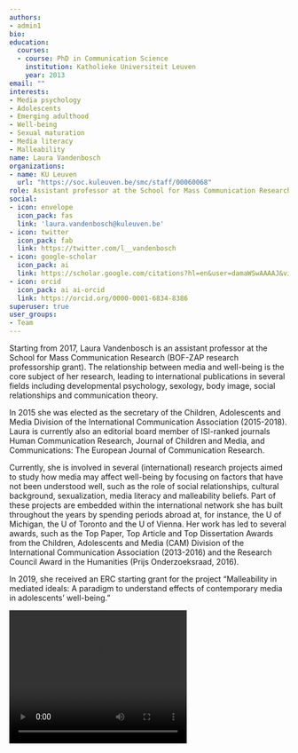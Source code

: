 ```yaml
---
authors:
- admin1
bio:
education:
  courses:
  - course: PhD in Communication Science
    institution: Katholieke Universiteit Leuven
    year: 2013
email: ""
interests:
- Media psychology
- Adolescents
- Emerging adulthood
- Well-being
- Sexual maturation 
- Media literacy
- Malleability
name: Laura Vandenbosch
organizations:
- name: KU Leuven
  url: "https://soc.kuleuven.be/smc/staff/00060068"
role: Assistant professor at the School for Mass Communication Research
social:
- icon: envelope
  icon_pack: fas
  link: 'laura.vandenbosch@kuleuven.be'
- icon: twitter
  icon_pack: fab
  link: https://twitter.com/l__vandenbosch
- icon: google-scholar
  icon_pack: ai
  link: https://scholar.google.com/citations?hl=en&user=damaWSwAAAAJ&view_op=list_works&citft=1&email_for_op=LucaCarbone.LC%40gmail.com&gmla=AJsN-F7t2CYHHlWeJY3deewm-X4ZMmGIyZTX8n6I4B0oyaPhiurr6O2RUvipMX5kj9NwSv5kCHA2iTvFV4Mkw7GA0m9U2mBQIWHnywgqOTMUu29QbimAgPW-k6oqxRFTvedMc-D8SrQc4AFyq6LA87ar4PJhZDpsA_B1-Z4uS742VbL1rEjrScyqh32yVBuYH_9IQXpNhLYqxWzdcpTOOOCxzpH6y9I_rk1ygE4T84JbQJD0nAO6CnsJZ1xjg5s4r59O_87gwvRR
- icon: orcid
  icon_pack: ai ai-orcid
  link: https://orcid.org/0000-0001-6834-8386
superuser: true
user_groups:
- Team
---
```


Starting from 2017, Laura Vandenbosch is an assistant professor at the School for Mass Communication Research (BOF-ZAP research professorship grant). The relationship between media and well-being is the core subject of her research, leading to international publications in several fields including developmental psychology, sexology, body image, social relationships and communication theory.

In 2015 she was elected as the secretary of the Children, Adolescents and Media Division of the International Communication Association (2015-2018). Laura is currently also an editorial board member of ISI-ranked journals Human Communication Research, Journal of Children and Media, and Communications: The European Journal of Communication Research.

Currently, she is involved in several (international) research projects aimed to study how media may affect well-being by focusing on factors that have not been understood well, such as the role of social relationships, cultural background, sexualization, media literacy and malleability beliefs. Part of these projects are embedded within the international network she has built throughout the years by spending periods abroad at, for instance, the U of Michigan, the U of Toronto and the U of Vienna. Her work has led to several awards, such as the Top Paper, Top Article and Top Dissertation Awards from the Children, Adolescents and Media (CAM) Division of the International Communication Association (2013-2016) and the Research Council Award in the Humanities (Prijs Onderzoeksraad, 2016).

In 2019, she received an ERC starting grant for the project “Malleability in mediated ideals: A paradigm to understand effects of contemporary media in adolescents’ well-being.”

<video width="320" height="240" controls>
  <source src="LV.mp4" type="video/mp4">
</video>